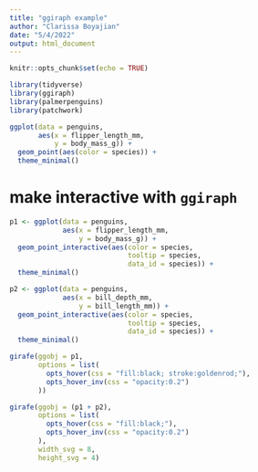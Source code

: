 ```yaml
---
title: "ggiraph example"
author: "Clarissa Boyajian"
date: "5/4/2022"
output: html_document
---
```


```r
knitr::opts_chunk$set(echo = TRUE)

library(tidyverse)
library(ggiraph)
library(palmerpenguins)
library(patchwork)
```


```r
ggplot(data = penguins,
       aes(x = flipper_length_mm,
           y = body_mass_g)) +
  geom_point(aes(color = species)) +
  theme_minimal()
```

# make interactive with `ggiraph`

```r
p1 <- ggplot(data = penguins,
             aes(x = flipper_length_mm,
                 y = body_mass_g)) +
  geom_point_interactive(aes(color = species, 
                             tooltip = species,
                             data_id = species)) +
  theme_minimal()

p2 <- ggplot(data = penguins,
             aes(x = bill_depth_mm,
                 y = bill_length_mm)) +
  geom_point_interactive(aes(color = species, 
                             tooltip = species,
                             data_id = species)) +
  theme_minimal()
```


```r
girafe(ggobj = p1,
       options = list(
         opts_hover(css = "fill:black; stroke:goldenrod;"),
         opts_hover_inv(css = "opacity:0.2")
       ))
```



```r
girafe(ggobj = (p1 + p2),
       options = list(
         opts_hover(css = "fill:black;"),
         opts_hover_inv(css = "opacity:0.2")
       ),
       width_svg = 8,
       height_svg = 4)
```



